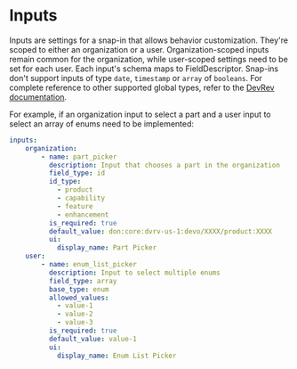 # Inputs

Inputs are settings for a snap-in that allows behavior customization. They're
scoped to either an organization or a user. Organization-scoped inputs remain
common for the organization, while user-scoped settings need to be set for each
user. Each input's schema maps to FieldDescriptor. Snap-ins don't support inputs
of type `date`, `timestamp` or `array` of `booleans`. For complete reference to
other supported global types, refer to the
[DevRev documentation](https://devrev.ai/docs/apis/beta-api-spec#/schemas/schema-field-descriptor).


For example, if an organization input to select a part and a user input to select an array of enums need to be implemented:

```yaml
inputs:
    organization:
        - name: part_picker
          description: Input that chooses a part in the organization
          field_type: id
          id_type:
            - product
            - capability
            - feature
            - enhancement
          is_required: true
          default_value: don:core:dvrv-us-1:devo/XXXX/product:XXXX
          ui:
            display_name: Part Picker
    user:
        - name: enum_list_picker
          description: Input to select multiple enums
          field_type: array
          base_type: enum
          allowed_values:
            - value-1
            - value-2
            - value-3
          is_required: true
          default_value: value-1
          ui:
            display_name: Enum List Picker
```